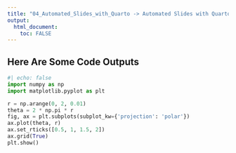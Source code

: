 ```yaml
---
title: "04_Automated_Slides_with_Quarto -> Automated Slides with Quarto"
output: 
  html_document:
    toc: FALSE
---
```


## Here Are Some Code Outputs
```python
#| echo: false
import numpy as np
import matplotlib.pyplot as plt

r = np.arange(0, 2, 0.01)
theta = 2 * np.pi * r
fig, ax = plt.subplots(subplot_kw={'projection': 'polar'})
ax.plot(theta, r)
ax.set_rticks([0.5, 1, 1.5, 2])
ax.grid(True)
plt.show()
```